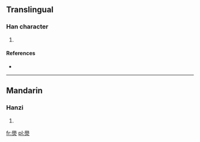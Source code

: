 ==Translingual==

===Han character===
{{Han char|rn=86|rad=火|as=13|sn=17|four=7780<sub>9</sub>|canj=竹月火 (HBF)}}

# {{defn|Han|sort=火13}}

====References====
* {{Han ref|kx=0684.240|dkj=19462|hdz=32241.030|uh=71E2|ud=29154|bh=ED62|bd=60770}}

----

==Mandarin==

===Hanzi===
{{cmn-hanzi|pin=[[xué]] ([[xue2]])|wg=hsüeh<sup>2</sup>}}

# {{defn|lang=cmn|sort=火13}}

[[fr:燢]]
[[pl:燢]]